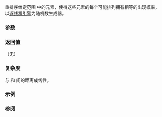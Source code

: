 {{cpp/experimental/title|shuffle}}
{{cpp/experimental/lib_extensions_2/navbar}}

{{ddcl|since=libfund_ts_2|header=experimental/algorithm|1=
template&lt; class RandomIt &gt;
void shuffle( RandomIt first, RandomIt last );
}}

重排序给定范围 {{range|first|last}} 中的元素，使得这些元素的每个可能排列拥有相等的出现概率，以[[cpp/experimental/lib extensions 2#逐线程引擎|逐线程引擎]]为随机数生成器。

===参数===
{{par begin}}
{{par | first, last |要随机混洗的元素范围}}
{{par req named | RandomIt |RandomAccessIterator|ValueSwappable}}
{{par end}}

===返回值===
（无）

===复杂度===
与 {{c|first}} 和 {{c|last}} 间的距离成线性。

===示例===
{{example|code=
#include &lt;experimental/algorithm&gt;
#include &lt;iostream&gt;
#include &lt;string&gt;

int main()
{
    std::string sample{"ABCDEF"};

    for (int i = 0; i != 4; ++i)
    {
        std::experimental::shuffle(sample.begin(), sample.end());
        std::cout &lt;&lt; sample &lt;&lt; '\n';
    }
}
|p=true
|output=
DACBFE
CDFBAE
BDCAFE
BAFCED
}}

===参阅===
{{dsc begin}}
{{dsc inc|cpp/algorithm/dsc random shuffle}}
{{dsc end}}

{{langlinks|en}}